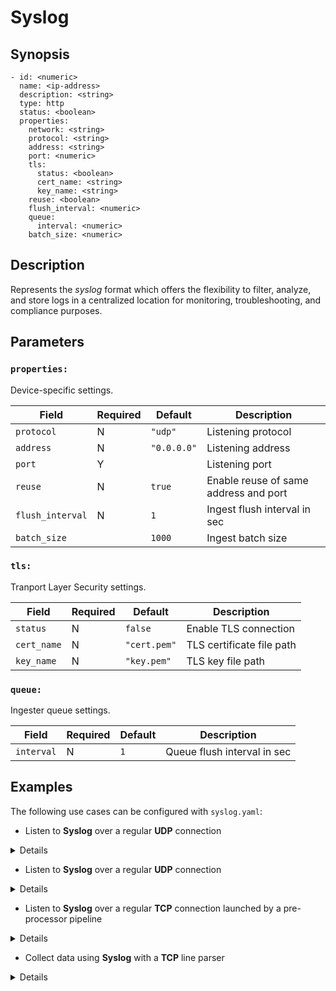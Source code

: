 
# Syslog

## Synopsis

```ssml {5}
- id: <numeric>
  name: <ip-address>
  description: <string>
  type: http
  status: <boolean>
  properties:
    network: <string>
    protocol: <string>
    address: <string>
    port: <numeric>
    tls:
      status: <boolean>
      cert_name: <string>
      key_name: <string>
    reuse: <boolean>
    flush_interval: <numeric>
    queue:
      interval: <numeric>
    batch_size: <numeric>
```

## Description

Represents the _syslog_ format which offers the flexibility to filter, analyze, and store logs in a centralized location for monitoring, troubleshooting, and compliance purposes.

## Parameters

<BasicConfig />

### `properties:`

Device-specific settings.

|Field|Required|Default|Description|
|---|---|---|---|
|`protocol`|N|`"udp"`|Listening protocol|
|`address`|N|`"0.0.0.0"`|Listening address|
|`port`|Y||Listening port|
|`reuse`|N|`true`|Enable reuse of same address and port|
|`flush_interval`|N|`1`|Ingest flush interval in sec|
|`batch_size`||`1000`|Ingest batch size|

### `tls:`

Tranport Layer Security settings.

|Field|Required|Default|Description|
|---|---|---|---|
|`status`|N|`false`|Enable TLS connection|
|`cert_name`|N|`"cert.pem"`|TLS certificate file path|
|`key_name`|N|`"key.pem"`|TLS key file path|

### `queue:`

Ingester queue settings.

|Field|Required|Default|Description|
|---|---|---|---|
|`interval`|N|`1`|Queue flush interval in sec|

## Examples

The following use cases can be configured with `syslog.yaml`:

* Listen to **Syslog** over a regular **UDP** connection

<Details summary="Click to see">
```yaml
devices:
  id: {0..9}+
  name: "<some-name>"
  type: syslog
  properties:
    address: "0.0.0.0"
    port: 514
```
</Details>

* Listen to **Syslog** over a regular **UDP** connection

<Details summary="Click to see">
```yaml
```
</Details>

* Listen to **Syslog** over a regular **TCP** connection launched by a pre-processor pipeline

<Details summary="Click to see">
```yaml
```
</Details>

* Collect data using **Syslog** with a **TCP** line parser

<Details summary="Click to see">
```yaml
```
</Details>
